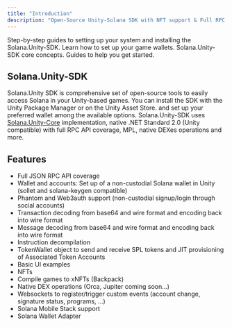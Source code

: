 ```yaml
---
title: "Introduction"
description: "Open-Source Unity-Solana SDK with NFT support & Full RPC coverage."
---
```


<CardGroup cols={2}>
  <Card
    title="Installation"
    icon="location-arrow"
    href="/pages/tools/solana-unity-sdk/getting-started/installation"
    iconType="duotone"
  >
    Step-by-step guides to setting up your system and installing the
    Solana.Unity-SDK.
  </Card>
  <Card
    title="Wallet Configuration"
    icon="wallet"
    href="/pages/tools/solana-unity-sdk/getting-started/configuration"
    iconType="duotone"
  >
    Learn how to set up your game wallets.
  </Card>
  <Card
    title="Core Concepts"
    icon="hexagon-check"
    href="/pages/tools/solana-unity-sdk/core-concepts/associated-token-account"
    iconType="duotone"
  >
    Solana.Unity-SDK core concepts.
  </Card>
  <Card
    title="Guides"
    icon="books"
    href="/pages/tools/solana-unity-sdk/guides/mint-an-nft"
    iconType="duotone"
  >
    Guides to help you get started.
  </Card>
</CardGroup>

## Solana.Unity-SDK

Solana.Unity SDK is comprehensive set of open-source tools to easily access Solana in your Unity-based games. You can install the SDK with the Unity Package Manager or on the Unity Asset Store. and set up your preferred wallet among the available options. Solana.Unity-SDK uses [Solana.Unity-Core](https://github.com/garbles-labs/Solana.Unity-Core) implementation, native .NET Standard 2.0 (Unity compatible) with full RPC API coverage, MPL, native DEXes operations and more.

## Features

- Full JSON RPC API coverage
- Wallet and accounts: Set up of a non-custodial Solana wallet in Unity (sollet and solana-keygen compatible)
- Phantom and Web3auth support (non-custodial signup/login through social accounts)
- Transaction decoding from base64 and wire format and encoding back into wire format
- Message decoding from base64 and wire format and encoding back into wire format
- Instruction decompilation
- TokenWallet object to send and receive SPL tokens and JIT provisioning of Associated Token Accounts
- Basic UI examples
- NFTs
- Compile games to xNFTs (Backpack)
- Native DEX operations (Orca, Jupiter coming soon...)
- Websockets to register/trigger custom events (account change, signature status, programs, ...)
- Solana Mobile Stack support
- Solana Wallet Adapter
